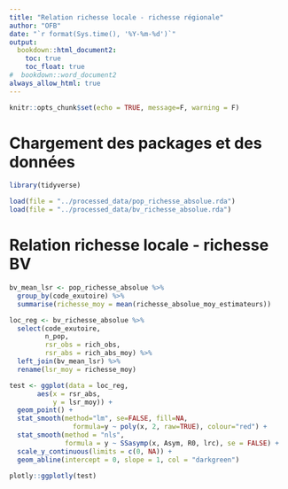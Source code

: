 ```yaml
---
title: "Relation richesse locale - richesse régionale"
author: "OFB"
date: "`r format(Sys.time(), '%Y-%m-%d')`"
output:
  bookdown::html_document2:
    toc: true
    toc_float: true
#  bookdown::word_document2
always_allow_html: true
---
```


```r
knitr::opts_chunk$set(echo = TRUE, message=F, warning = F)
```

# Chargement des packages et des données

```r
library(tidyverse)
```


```r
load(file = "../processed_data/pop_richesse_absolue.rda")
load(file = "../processed_data/bv_richesse_absolue.rda")
```

# Relation richesse locale - richesse BV

```r
bv_mean_lsr <- pop_richesse_absolue %>% 
  group_by(code_exutoire) %>% 
  summarise(richesse_moy = mean(richesse_absolue_moy_estimateurs))

loc_reg <- bv_richesse_absolue %>% 
  select(code_exutoire,
         n_pop,
         rsr_obs = rich_obs,
         rsr_abs = rich_abs_moy) %>% 
  left_join(bv_mean_lsr) %>% 
  rename(lsr_moy = richesse_moy)
```



```r
test <- ggplot(data = loc_reg,
       aes(x = rsr_abs,
           y = lsr_moy)) +
  geom_point() +
  stat_smooth(method="lm", se=FALSE, fill=NA,
                formula=y ~ poly(x, 2, raw=TRUE), colour="red") +
  stat_smooth(method = "nls",
              formula = y ~ SSasymp(x, Asym, R0, lrc), se = FALSE) +
  scale_y_continuous(limits = c(0, NA)) +
  geom_abline(intercept = 0, slope = 1, col = "darkgreen")

plotly::ggplotly(test)
```

